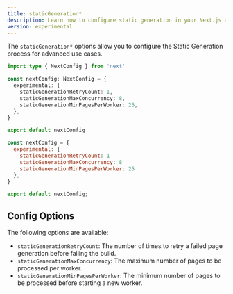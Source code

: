 ```yaml
---
title: staticGeneration*
description: Learn how to configure static generation in your Next.js application.
version: experimental
---
```


The `staticGeneration*` options allow you to configure the Static Generation process for advanced use cases.

```ts filename="next.config.ts" switcher
import type { NextConfig } from 'next'

const nextConfig: NextConfig = {
  experimental: {
    staticGenerationRetryCount: 1,
    staticGenerationMaxConcurrency: 8,
    staticGenerationMinPagesPerWorker: 25,
  },
}

export default nextConfig
```

```js filename="next.config.js" switcher
const nextConfig = {
  experimental: {
    staticGenerationRetryCount: 1
    staticGenerationMaxConcurrency: 8
    staticGenerationMinPagesPerWorker: 25
  },
}

export default nextConfig;
```

## Config Options

The following options are available:

- `staticGenerationRetryCount`: The number of times to retry a failed page generation before failing the build.
- `staticGenerationMaxConcurrency`: The maximum number of pages to be processed per worker.
- `staticGenerationMinPagesPerWorker`: The minimum number of pages to be processed before starting a new worker.
